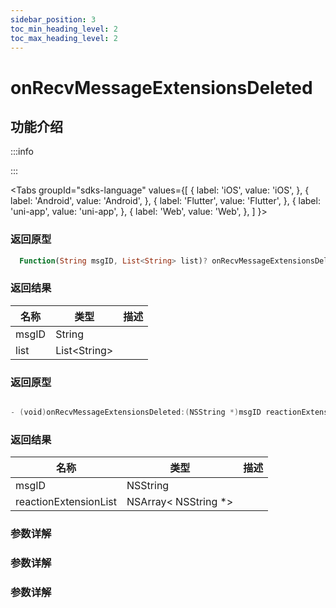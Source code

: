 ```yaml
---
sidebar_position: 3
toc_min_heading_level: 2
toc_max_heading_level: 2
---
```


# onRecvMessageExtensionsDeleted

## 功能介绍

:::info

:::

<Tabs
groupId="sdks-language"
values={[
{ label: 'iOS', value: 'iOS', },
{ label: 'Android', value: 'Android', },
{ label: 'Flutter', value: 'Flutter', },
{ label: 'uni-app', value: 'uni-app', },
{ label: 'Web', value: 'Web', },
]
}>

<TabItem value="Flutter">

### 返回原型

```dart showLineNumbers
  Function(String msgID, List<String> list)? onRecvMessageExtensionsDeleted;
```

### 返回结果

| 名称  | 类型          | 描述 |
| ----- | ------------- | ---- |
| msgID | String        |      |
| list  | List<String\> |      |

</TabItem>

<TabItem value="iOS">

### 返回原型

```swift showLineNumbers

- (void)onRecvMessageExtensionsDeleted:(NSString *)msgID reactionExtensionList:(NSArray<NSString *> *)reactionExtensionList;

```

### 返回结果

| 名称                  | 类型                  | 描述 |
| --------------------- | --------------------- | ---- |
| msgID                 | NSString              |      |
| reactionExtensionList | NSArray< NSString \*> |      |

</TabItem>

<TabItem value="Android">

### 参数详解

</TabItem>

<TabItem value="Web">

### 参数详解

</TabItem>

<TabItem value="uni-app">

### 参数详解

</TabItem>

</Tabs>
